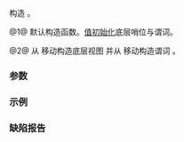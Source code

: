 {{cpp/ranges/take_while_view/title|take_while_view}}
{{cpp/ranges/take_while_view/navbar}}

{{dcl begin}}
{{dcl|num=1|since=c++20|1=
take_while_view() requires std::default_initializable&lt;V&gt; &amp;&amp;
                           std::default_initializable&lt;Pred&gt; = default;&lt;!-- P2325R3 --&gt;
}}
{{dcl|num=2|since=c++20|1=
constexpr explicit take_while_view( V base, Pred pred );
}}
{{dcl end}}

构造 {{tt|take_while_view}}。

@1@ 默认构造函数。[[cpp/language/value initialization|值初始化]]底层哨位与谓词。

@2@ 从 {{c|base}} 移动构造底层视图 {{rlpi|/#数据成员|base_}} 并从 {{c|pred}} 移动构造谓词 {{rlpi|/#数据成员|pred_}}。

===参数===
{{par begin}}
{{par|base|底层视图}}
{{par|fun|谓词}}
{{par end}}

===示例===
{{example}}

===缺陷报告===
{{dr list begin}}
{{dr list item|wg=lwg|dr=3714|paper=P2711R1|std=C++20|before=多参数构造函数不是显式的|after=改成显式的}}
{{dr list item|paper=P2325R3|std=C++20|before=如果 {{tt|Pred}} 不 {{lconcept|default_initializable}}，&lt;br&gt;那么默认构造函数构造不含 {{tt|Pred}} 的 {{tt|take_while_view}}|after={{tt|take_while_view}} 也不&lt;br&gt;{{lconcept|default_initializable}}}}
{{dr list end}}

{{langlinks|en|es|ja|ru}}